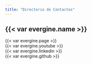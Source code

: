 ```yaml
---
title: "Directorio de Contactos"
---
```


## {{< var evergine.name >}}

{{< var evergine.page >}}       
{{< var evergine.youtube >}}      
{{< var evergine.linkedin >}}      
{{< var evergine.github >}}      

